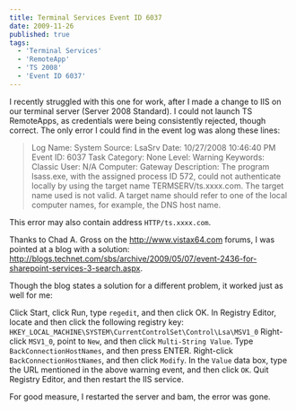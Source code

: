 ```yaml
---
title: Terminal Services Event ID 6037
date: 2009-11-26
published: true
tags:
  - 'Terminal Services'
  - 'RemoteApp'
  - 'TS 2008'
  - 'Event ID 6037'
---
```


I recently struggled with this one for work, after I made a change to IIS on our terminal server (Server 2008 Standard). I could not launch TS RemoteApps, as credentials were being consistently rejected, though correct. The only error I could find in the event log was along these lines:

> Log Name: System
> Source: LsaSrv
> Date: 10/27/2008 10:46:40 PM
> Event ID: 6037
> Task Category: None
> Level: Warning
> Keywords: Classic
> User: N/A
> Computer: Gateway
> Description:
> The program lsass.exe, with the assigned process ID 572, could not authenticate locally by using the target name TERMSERV/ts.xxxx.com. The target name used is not valid. A target name should refer to one of the local computer names, for example, the DNS host name.

This error may also contain address `HTTP/ts.xxxx.com`.

Thanks to Chad A. Gross on the http://www.vistax64.com forums, I was pointed at a blog with a solution: http://blogs.technet.com/sbs/archive/2009/05/07/event-2436-for-sharepoint-services-3-search.aspx.

Though the blog states a solution for a different problem, it worked just as well for me:

Click Start, click Run, type `regedit`, and then click OK.
In Registry Editor, locate and then click the following registry key:
`HKEY_LOCAL_MACHINE\SYSTEM\CurrentControlSet\Control\Lsa\MSV1_0`
Right-click `MSV1_0`, point to `New`, and then click `Multi-String Value`.
Type `BackConnectionHostNames`, and then press ENTER.
Right-click `BackConnectionHostNames`, and then click `Modify`.
In the `Value` data box, type the URL mentioned in the above warning event, and then click `OK`.
Quit Registry Editor, and then restart the IIS service.

For good measure, I restarted the server and bam, the error was gone.
